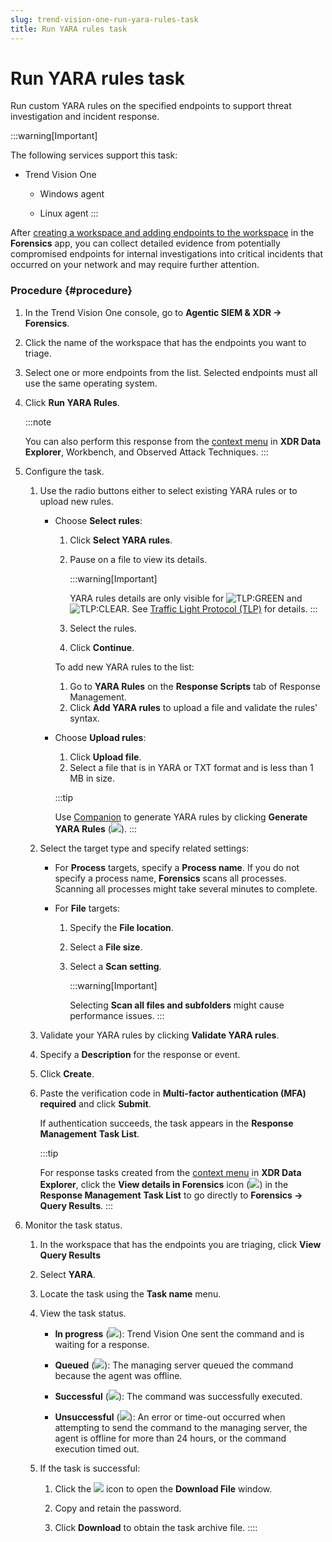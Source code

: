 ```yaml
---
slug: trend-vision-one-run-yara-rules-task
title: Run YARA rules task
---
```

# Run YARA rules task

Run custom YARA rules on the specified endpoints to support threat investigation and incident response.

:::warning[Important]

The following services support this task:

- Trend Vision One

  - Windows agent

  - Linux agent
:::

After [creating a workspace and adding endpoints to the workspace](workspaces.mdx) in the **Forensics** app, you can collect detailed evidence from potentially compromised endpoints for internal investigations into critical incidents that occurred on your network and may require further attention.

### Procedure {#procedure}

1.  In the Trend Vision One console, go to **Agentic SIEM & XDR → Forensics**.

2.  Click the name of the workspace that has the endpoints you want to triage.

3.  Select one or more endpoints from the list. Selected endpoints must all use the same operating system.

4.  Click **Run YARA Rules**.

    :::note

    You can also perform this response from the [context menu](context-menu.mdx) in **XDR Data Explorer**, Workbench, and Observed Attack Techniques.
    :::

5.  Configure the task.

    1.  Use the radio buttons either to select existing YARA rules or to upload new rules.

        - Choose **Select rules**:

          1.  Click **Select YARA rules**.

          2.  Pause on a file to view its details.

              :::warning[Important]

              YARA rules details are only visible for ![TLP:GREEN](/images/tlp-green=ff659a82-dd4b-427d-9a1c-215afb843a94.webp) and ![TLP:CLEAR](/images/tlp-clear=29e7b79a-3e6f-4a7e-bf82-ecd9e8113efd.webp). See [Traffic Light Protocol (TLP)](https://www.first.org/tlp/) for details.
              :::

          3.  Select the rules.

          4.  Click **Continue**.

          To add new YARA rules to the list:

          1.  Go to **YARA Rules** on the **Response Scripts** tab of Response Management.
          2.  Click **Add YARA rules** to upload a file and validate the rules' syntax.

        - Choose **Upload rules**:

          1.  Click **Upload file**.
          2.  Select a file that is in YARA or TXT format and is less than 1 MB in size.

          :::tip

          Use [Companion](companion.mdx) to generate YARA rules by clicking **Generate YARA Rules** (![](/images/companion_icon=ebfb1301-169d-4687-b329-7c6b4e235192.webp)).
          :::

    2.  Select the target type and specify related settings:

        - For **Process** targets, specify a **Process name**. If you do not specify a process name, **Forensics** scans all processes. Scanning all processes might take several minutes to complete.

        - For **File** targets:

          1.  Specify the **File location**.

          2.  Select a **File size**.

          3.  Select a **Scan setting**.

              :::warning[Important]

              Selecting **Scan all files and subfolders** might cause performance issues.
              :::

    3.  Validate your YARA rules by clicking **Validate YARA rules**.

    4.  Specify a **Description** for the response or event.

    5.  Click **Create**.

    6.  Paste the verification code in **Multi-factor authentication (MFA) required** and click **Submit**.

        If authentication succeeds, the task appears in the **Response Management** **Task List**.

        :::tip

        For response tasks created from the [context menu](context-menu.mdx) in **XDR Data Explorer**, click the **View details in Forensics** icon (![](/images/export_icon=GUID-88c87c83-f1e1-465e-9d60-9ba4a60f6849.webp)) in the **Response Management** **Task List** to go directly to **Forensics → Query Results**.
        :::

6.  Monitor the task status.

    1.  In the workspace that has the endpoints you are triaging, click **View Query Results**

    2.  Select **YARA**.

    3.  Locate the task using the **Task name** menu.

    4.  View the task status.

        - **In progress** (![](/images/in_progress=GUID-A55897DB-3DEA-4F5C-B7F9-70B3D7FB9EDE=1=en-us=Low.webp)): Trend Vision One sent the command and is waiting for a response.

        - **Queued** (![](/images/queued=GUID-65C0DF81-E50D-4D51-9602-2E9B7A0E5F14=1=en-us=Low.webp)): The managing server queued the command because the agent was offline.

        - **Successful** (![](/images/successful=GUID-1E31AD86-DE2E-48B5-85F7-7C78A3E8BB11=1=en-us=Low.webp)): The command was successfully executed.

        - **Unsuccessful** (![](/images/error=5cc21722-7ceb-480c-b9c2-a47d420cf1cc.webp)): An error or time-out occurred when attempting to send the command to the managing server, the agent is offline for more than 24 hours, or the command execution timed out.

    5.  If the task is successful:

        1.  Click the ![](/images/download_icon=5c7476c2-cf15-4572-b7cd-5fc67a57d22f.webp) icon to open the **Download File** window.

        2.  Copy and retain the password.

        3.  Click **Download** to obtain the task archive file.
::::
